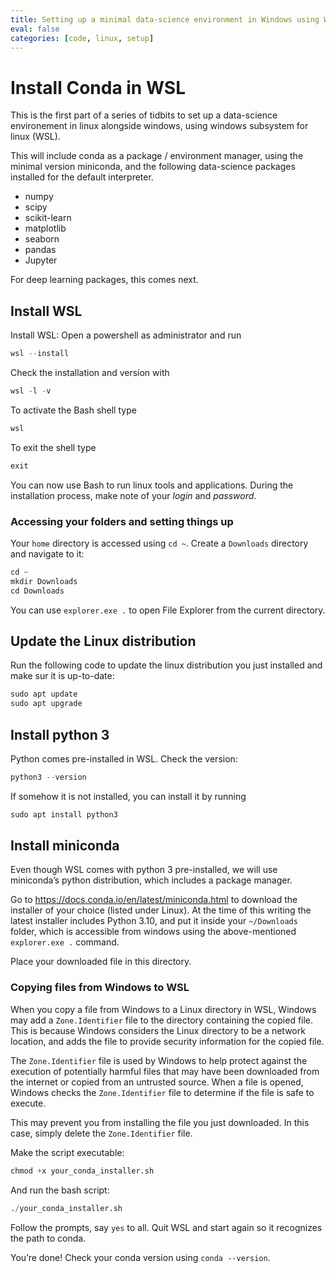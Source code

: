 ```yaml
---
title: Setting up a minimal data-science environment in Windows using WSL (part I)
eval: false 
categories: [code, linux, setup]
---
```


# Install Conda in WSL
This is the first part of a series of tidbits to set up a data-science environement in linux alongside windows, using windows subsystem for linux (WSL).

This will include conda as a package / environment manager, using the minimal version miniconda, and the following data-science packages installed for the default interpreter.

* numpy
* scipy
* scikit-learn
* matplotlib
* seaborn
* pandas
* Jupyter

For deep learning packages, this comes next.

## Install WSL
Install WSL: Open a powershell as administrator and run

```python
wsl --install
```

Check the installation and version with

```python
wsl -l -v
```

To activate the Bash shell type

```python
wsl
```

To exit the shell type

```python
exit
```

You can now use Bash to run linux tools and applications. During the installation process, make note of your *login* and *password*. 

### Accessing your folders and setting things up

Your `home` directory is accessed  using `cd ~`. Create a `Downloads` directory and navigate to it:

```python
cd ~
mkdir Downloads
cd Downloads
```


You can use `explorer.exe .` to open File Explorer from the current directory.

## Update the Linux distribution
Run the following code to update the linux distribution you just installed and make sur it is up-to-date:

```python
sudo apt update
sudo apt upgrade
```


## Install python 3
Python comes pre-installed in WSL. Check the version:

```python
python3 --version
```

If somehow it is not installed, you can install it by running

```python
sudo apt install python3
```


## Install miniconda

Even though WSL comes with python 3 pre-installed, we will use miniconda's python distribution, which includes a package manager. 

Go to [https://docs.conda.io/en/latest/miniconda.html](https://docs.conda.io/en/latest/miniconda.html) to download the installer of your choice (listed under Linux). At the time of this writing the latest installer includes Python 3.10, and put it inside your `~/Downloads` folder, which is accessible from windows using the above-mentioned `explorer.exe .` command.

Place your downloaded file in this directory.

::: {.callout-caution collapse="true"}
### Copying files from Windows to WSL
When you copy a file from Windows to a Linux directory in WSL, Windows may add a `Zone.Identifier` file to the directory containing the copied file. This is because Windows considers the Linux directory to be a network location, and adds the file to provide security information for the copied file.

The `Zone.Identifier` file is used by Windows to help protect against the execution of potentially harmful files that may have been downloaded from the internet or copied from an untrusted source. When a file is opened, Windows checks the `Zone.Identifier` file to determine if the file is safe to execute.

This may prevent you from installing the file you just downloaded. In this case, simply delete the `Zone.Identifier` file.
:::

Make the script executable:

```python
chmod +x your_conda_installer.sh
```

And run the bash script:

```python
./your_conda_installer.sh
```

Follow the prompts, say `yes` to all. Quit WSL and start again so it recognizes the path to conda.

You're done! Check your conda version using `conda --version`.
